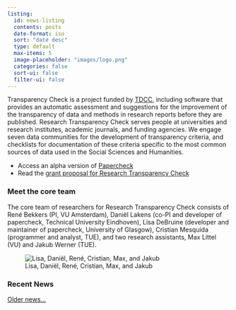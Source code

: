 ```yaml
---
listing:
  id: news-listing
  contents: posts
  date-format: iso
  sort: "date desc"
  type: default
  max-items: 5
  image-placeholder: "images/logo.png"
  categories: false
  sort-ui: false
  filter-ui: false
---
```


Transparency Check is a project funded by [TDCC](https://www.nwo.nl/en/news/fourteen-granted-projects-can-start-working-on-their-digitalisation-ambitions), including software that provides an automatic assessment and suggestions for the improvement of the transparency of data and methods in research reports before they are published. Research Transparency Check serves people at universities and research institutes, academic journals, and funding agencies. We engage seven data communities for the development of transparency criteria, and checklists for documentation of these criteria specific to the most common sources of data used in the Social Sciences and Humanities.

- Access an alpha version of [Papercheck](https://scienceverse.github.io/papercheck/)
- Read the [grant proposal for Research Transparency Check](https://osf.io/cpv4d/)

### Meet the core team 

The core team of researchers for Research Transparency Check consists of René Bekkers (PI, VU Amsterdam), Daniël Lakens (co-PI and developer of papercheck, Technical University Eindhoven), Lisa DeBruine (developer and maintainer of papercheck, University of Glasgow), Cristian Mesquida (programmer and analyst, TUE), and two research assistants, Max Littel (VU) and Jakub Werner (TUE).

![Lisa, Daniël, René, Cristian, Max, and Jakub](images/papercheck_team.png)

### Recent News

::: {#news-listing}
:::



[Older news...](posts.html)
